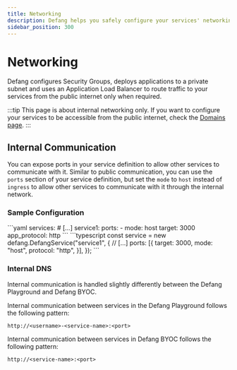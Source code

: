 ```yaml
---
title: Networking    
description: Defang helps you safely configure your services' networking.
sidebar_position: 300
---
```


# Networking

Defang configures Security Groups, deploys applications to a private subnet and uses an Application Load Balancer to route traffic to your services from the public internet only when required.

:::tip
This page is about internal networking only. If you want to configure your services to be accessible from the public internet, check the [Domains page](./domains.mdx).
:::

## Internal Communication

You can expose ports in your service definition to allow other services to communicate with it. Similar to public communication, you can use the `ports` section of your service definition, but set the `mode` to `host` instead of `ingress` to allow other services to communicate with it through the internal network.

### Sample Configuration

<Tabs>
  <TabItem value="compose" label="Compose" default>
```yaml
services:
    # [...]
    service1:
      ports:
        - mode: host
          target: 3000	
          app_protocol: http
```
  </TabItem>
  <TabItem value="pulumi" label="Pulumi">
```typescript
const service = new defang.DefangService("service1", {
    // [...]
    ports: [{
        target: 3000,
        mode: "host",
        protocol: "http",
    }],
});
```
  </TabItem>
</Tabs>

### Internal DNS

Internal communication is handled slightly differently between the Defang Playground and Defang BYOC.

<Tabs>
  <TabItem value="playground" label="Playground" default>
Internal communication between services in the Defang Playground follows the following pattern:

```
http://<username>-<service-name>:<port>
```
  </TabItem>
  <TabItem value="byoc" label="BYOC">
Internal communication between services in Defang BYOC follows the following pattern:
  
```
http://<service-name>:<port>
```
  </TabItem>
</Tabs>

